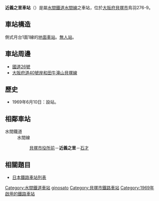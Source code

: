{{NoteTA|1 = zh:近義之里車站; zh-cn:近义之里站; zh-tw:近義之里車站; zh-hk:近義之里站; }}
{{日本車站資訊
|公司色 = skyblue
|文字色 = black
|站名 = 近義之里站
|圖片 = Koginosato stn.jpg
|pxl = 240px
|圖片說明 = 車站出入口
|日文原名 = 近義の里
|平假名 = こぎのさと
|羅馬拼音 = Koginosato
|所在地 = [[大阪府|大阪府]][[貝塚市|貝塚市]]鳥羽276-9
|座標 = {{coord|34|26|13.70|N|135|21|45.40|E|}}
|車站構造 = [[地面車站|地面車站]]
|月台配置 = 側式 1面1線
|啟用年月日 = 1969年（[[昭和|昭和]]44年）6月10日
|廢站年月日 =
|乘客人數 =
|上下車人次 = 208
|統計年度 = 2010年<ref>{{PDFlink|[http://www.pref.osaka.jp/attach/3355/00093411/tn2011n090.pdf 大阪府統計年鑑（平成23年）]}}</ref>
|轉車 =
|備註 = [[無人站|無人站]]
|adjacent = {{Adjacent stations|system=水間鐵道|line=水間線|left=貝塚市役所前|right=石才|note-left=0.4km|note-mid=距離[[貝塚站_(大阪府)|貝塚]]1.2km|note-right=0.8km}}
}}
'''近義之里車站'''（{{jpn|j=近義の里駅|hg=こぎのさとえき|rm=Koginosato eki|f=y}}）是屬[[水間鐵道|水間鐵道]][[水間線|水間線]]之車站，位於[[大阪府|大阪府]][[貝塚市|貝塚市]]鳥羽276-9。 
==車站構造==
側式月台1面1線的[[地面車站|地面車站]]。[[無人站|無人站]]。
==車站周邊==
*[[國道26號|國道26號]] 
*[[大阪府道40號岸和田牛滝山貝塚線|大阪府道40號岸和田牛滝山貝塚線]]   
==歷史==
*1969年6月10日：設站。
==相鄰車站==
;水間鐵道
:水間線
::[[貝塚市役所前站|貝塚市役所前]]－'''近義之里'''－[[石才站|石才]]

==相關題目==
*[[日本鐵路車站列表|日本鐵路車站列表]]

{{水間線}}
{{Japan-rail-stub}}
{{DEFAULTSORT:Koginosato}}
[[Category:水間鐵道車站|Category:水間鐵道車站]]
[[Category:日本鐵路車站_Ko|ginosato]]
[[Category:貝塚市鐵路車站|Category:貝塚市鐵路車站]]
[[Category:1969年啟用的鐵路車站|Category:1969年啟用的鐵路車站]]